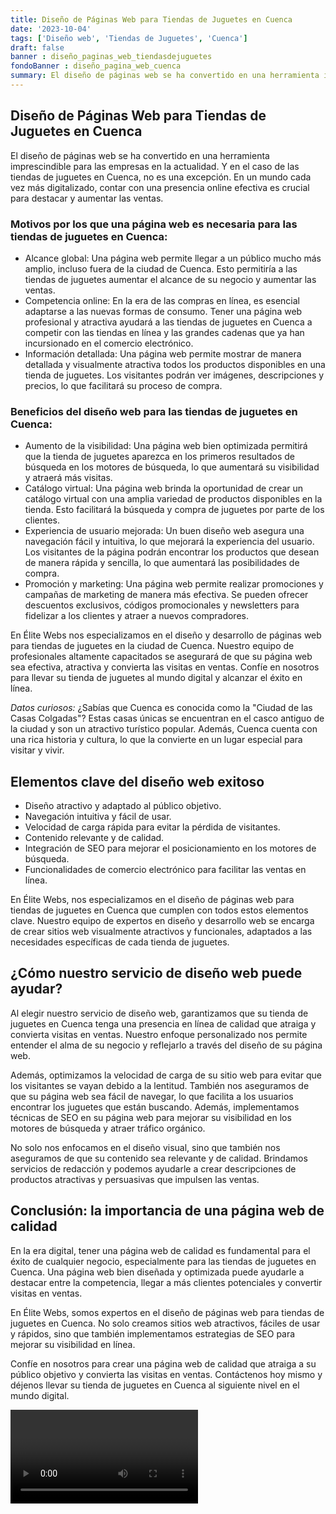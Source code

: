 ```yaml
---
title: Diseño de Páginas Web para Tiendas de Juguetes en Cuenca
date: '2023-10-04'
tags: ['Diseño web', 'Tiendas de Juguetes', 'Cuenca']
draft: false
banner : diseño_paginas_web_tiendasdejuguetes
fondoBanner : diseño_pagina_web_cuenca
summary: El diseño de páginas web se ha convertido en una herramienta imprescindible para las empresas en la actualidad. Y en el caso de las tiendas de juguetes en Cuenca, no es una excepción. En un mundo cada vez más digitalizado, contar con una presencia online efectiva es crucial para destacar y aumentar las ventas.
---
```


## Diseño de Páginas Web para Tiendas de Juguetes en Cuenca

El diseño de páginas web se ha convertido en una herramienta imprescindible para las empresas en la actualidad. Y en el caso de las tiendas de juguetes en Cuenca, no es una excepción. En un mundo cada vez más digitalizado, contar con una presencia online efectiva es crucial para destacar y aumentar las ventas.

### Motivos por los que una página web es necesaria para las tiendas de juguetes en Cuenca:
- Alcance global: Una página web permite llegar a un público mucho más amplio, incluso fuera de la ciudad de Cuenca. Esto permitiría a las tiendas de juguetes aumentar el alcance de su negocio y aumentar las ventas.
- Competencia online: En la era de las compras en línea, es esencial adaptarse a las nuevas formas de consumo. Tener una página web profesional y atractiva ayudará a las tiendas de juguetes en Cuenca a competir con las tiendas en línea y las grandes cadenas que ya han incursionado en el comercio electrónico.
- Información detallada: Una página web permite mostrar de manera detallada y visualmente atractiva todos los productos disponibles en una tienda de juguetes. Los visitantes podrán ver imágenes, descripciones y precios, lo que facilitará su proceso de compra.

### Beneficios del diseño web para las tiendas de juguetes en Cuenca:
- Aumento de la visibilidad: Una página web bien optimizada permitirá que la tienda de juguetes aparezca en los primeros resultados de búsqueda en los motores de búsqueda, lo que aumentará su visibilidad y atraerá más visitas.
- Catálogo virtual: Una página web brinda la oportunidad de crear un catálogo virtual con una amplia variedad de productos disponibles en la tienda. Esto facilitará la búsqueda y compra de juguetes por parte de los clientes.
- Experiencia de usuario mejorada: Un buen diseño web asegura una navegación fácil y intuitiva, lo que mejorará la experiencia del usuario. Los visitantes de la página podrán encontrar los productos que desean de manera rápida y sencilla, lo que aumentará las posibilidades de compra.
- Promoción y marketing: Una página web permite realizar promociones y campañas de marketing de manera más efectiva. Se pueden ofrecer descuentos exclusivos, códigos promocionales y newsletters para fidelizar a los clientes y atraer a nuevos compradores.

En Élite Webs nos especializamos en el diseño y desarrollo de páginas web para tiendas de juguetes en la ciudad de Cuenca. Nuestro equipo de profesionales altamente capacitados se asegurará de que su página web sea efectiva, atractiva y convierta las visitas en ventas. Confíe en nosotros para llevar su tienda de juguetes al mundo digital y alcanzar el éxito en línea.

*Datos curiosos:* ¿Sabías que Cuenca es conocida como la "Ciudad de las Casas Colgadas"? Estas casas únicas se encuentran en el casco antiguo de la ciudad y son un atractivo turístico popular. Además, Cuenca cuenta con una rica historia y cultura, lo que la convierte en un lugar especial para visitar y vivir.

<GifSeo />

<Cta />

## Elementos clave del diseño web exitoso

- Diseño atractivo y adaptado al público objetivo.
- Navegación intuitiva y fácil de usar.
- Velocidad de carga rápida para evitar la pérdida de visitantes.
- Contenido relevante y de calidad.
- Integración de SEO para mejorar el posicionamiento en los motores de búsqueda.
- Funcionalidades de comercio electrónico para facilitar las ventas en línea.

En Élite Webs, nos especializamos en el diseño de páginas web para tiendas de juguetes en Cuenca que cumplen con todos estos elementos clave. Nuestro equipo de expertos en diseño y desarrollo web se encarga de crear sitios web visualmente atractivos y funcionales, adaptados a las necesidades específicas de cada tienda de juguetes.

## ¿Cómo nuestro servicio de diseño web puede ayudar?

Al elegir nuestro servicio de diseño web, garantizamos que su tienda de juguetes en Cuenca tenga una presencia en línea de calidad que atraiga y convierta visitas en ventas. Nuestro enfoque personalizado nos permite entender el alma de su negocio y reflejarlo a través del diseño de su página web.

Además, optimizamos la velocidad de carga de su sitio web para evitar que los visitantes se vayan debido a la lentitud. También nos aseguramos de que su página web sea fácil de navegar, lo que facilita a los usuarios encontrar los juguetes que están buscando. Además, implementamos técnicas de SEO en su página web para mejorar su visibilidad en los motores de búsqueda y atraer tráfico orgánico.

No solo nos enfocamos en el diseño visual, sino que también nos aseguramos de que su contenido sea relevante y de calidad. Brindamos servicios de redacción y podemos ayudarle a crear descripciones de productos atractivas y persuasivas que impulsen las ventas.

## Conclusión: la importancia de una página web de calidad

En la era digital, tener una página web de calidad es fundamental para el éxito de cualquier negocio, especialmente para las tiendas de juguetes en Cuenca. Una página web bien diseñada y optimizada puede ayudarle a destacar entre la competencia, llegar a más clientes potenciales y convertir visitas en ventas.

En Élite Webs, somos expertos en el diseño de páginas web para tiendas de juguetes en Cuenca. No solo creamos sitios web atractivos, fáciles de usar y rápidos, sino que también implementamos estrategias de SEO para mejorar su visibilidad en línea.

Confíe en nosotros para crear una página web de calidad que atraiga a su público objetivo y convierta las visitas en ventas. Contáctenos hoy mismo y déjenos llevar su tienda de juguetes en Cuenca al siguiente nivel en el mundo digital.

<Video />

<CtaBot job='Tiendas de Juguetes' city='Cuenca'/>

<Gmaps query='Cuenca+españa+maps' />